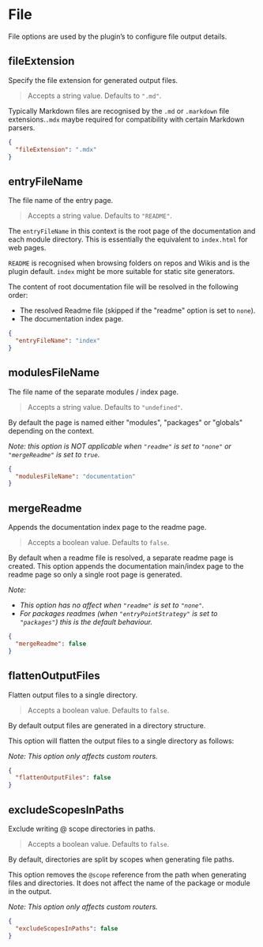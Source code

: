 
# File

File options are used by the plugin’s <OptionLink type="output" name="router" /> to configure file output details.

## fileExtension

<Callout>Specify the file extension for generated output files.</Callout>

> Accepts a string value. Defaults to `".md"`.

Typically Markdown files are recognised by the `.md` or `.markdown` file extensions.`.mdx` maybe required for compatibility with certain Markdown parsers.

```json filename="typedoc.json"
{
  "fileExtension": ".mdx"
}
```

## entryFileName

<Callout>The file name of the entry page.</Callout>

> Accepts a string value. Defaults to `"README"`.

The `entryFileName` in this context is the root page of the documentation and each module directory.
This is essentially the equivalent to `index.html` for web pages.

`README` is recognised when browsing folders on repos and Wikis and is the plugin default. `index` might be more suitable for static site generators.

The content of root documentation file will be resolved in the following order:

- The resolved Readme file (skipped if the "readme" option is set to `none`).
- The documentation index page.

```json filename="typedoc.json"
{
  "entryFileName": "index"
}
```

## modulesFileName

<Callout>The file name of the separate modules / index page.</Callout>

> Accepts a string value. Defaults to `"undefined"`.

By default the page is named either "modules", "packages" or "globals" depending on the context.

_Note: this option is NOT applicable when `"readme"` is set to `"none"` or `"mergeReadme"` is set to `true`._

```json filename="typedoc.json"
{
  "modulesFileName": "documentation"
}
```

## mergeReadme

<Callout>Appends the documentation index page to the readme page.</Callout>

> Accepts a boolean value. Defaults to `false`.

By default when a readme file is resolved, a separate readme page is created.
This option appends the documentation main/index page to the readme page so only a single root page is generated.

_Note:_

- _This option has no affect when `"readme"` is set to `"none"`._
- _For packages readmes (when `"entryPointStrategy"` is set to `"packages"`) this is the default behaviour._

```json filename="typedoc.json"
{
  "mergeReadme": false
}
```

## flattenOutputFiles

<Callout>Flatten output files to a single directory.</Callout>

> Accepts a boolean value. Defaults to `false`.

By default output files are generated in a directory structure.

This option will flatten the output files to a single directory as follows:

<FileTree>
  <FileTree.File name="README.md" />
  <FileTree.File name="module-a.Class.ClassA.md" />
  <FileTree.File name="module-a.Class.ClassB.md" />
  <FileTree.File name="module-a.Function.FunctionA.md" />
  <FileTree.File name="module-a.Function.FunctionB.md" />
  <FileTree.File name="module-b.Class.ClassA.md" />
  <FileTree.File name="module-b.Class.ClassB.md" />
</FileTree>

_Note: This option only affects custom routers._

```json filename="typedoc.json"
{
  "flattenOutputFiles": false
}
```

## excludeScopesInPaths

<Callout>Exclude writing @ scope directories in paths.</Callout>

> Accepts a boolean value. Defaults to `false`.

By default, directories are split by scopes when generating file paths.

This option removes the `@scope` reference from the path when generating files and directories.
It does not affect the name of the package or module in the output.

_Note: This option only affects custom routers._

```json filename="typedoc.json"
{
  "excludeScopesInPaths": false
}
```
